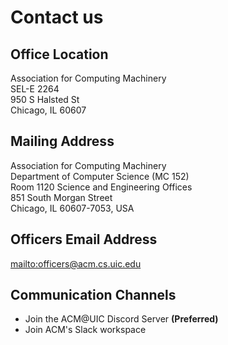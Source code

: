
# Contact us

## Office Location

Association for Computing Machinery<br />
SEL-E 2264<br />
950 S Halsted St<br />
Chicago, IL 60607

## Mailing Address

Association for Computing Machinery<br />
Department of Computer Science (MC 152)<br />
Room 1120 Science and Engineering Offices<br />
851 South Morgan Street<br />
Chicago, IL 60607-7053, USA

## Officers Email Address

<mailto:officers@acm.cs.uic.edu>

## Communication Channels

- <DiscordLink>Join the ACM@UIC Discord Server</DiscordLink> <b>(Preferred)</b>
- <SlackSignUpLink>Join ACM's Slack workspace</SlackSignUpLink>
